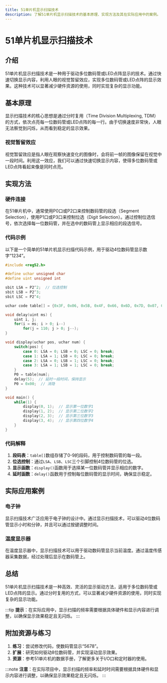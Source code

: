 ```yaml
---
title: 51单片机显示扫描技术
description: 了解51单片机显示扫描技术的基本原理、实现方法及其在实际应用中的案例。
---
```


# 51单片机显示扫描技术

## 介绍

51单片机显示扫描技术是一种用于驱动多位数码管或LED点阵显示的技术。通过快速切换显示内容，利用人眼的视觉暂留效应，实现多位数码管或LED点阵的显示效果。这种技术可以显著减少硬件资源的使用，同时实现复杂的显示功能。

## 基本原理

显示扫描技术的核心思想是通过分时复用（Time Division Multiplexing, TDM）的方式，依次点亮每一位数码管或LED点阵的每一行。由于切换速度非常快，人眼无法察觉到闪烁，从而看到稳定的显示效果。

### 视觉暂留效应

视觉暂留效应是指人眼在观察快速变化的图像时，会将前一帧的图像保留在视觉中一段时间。利用这一效应，我们可以通过快速切换显示内容，使得多位数码管或LED点阵看起来像是同时点亮。

## 实现方法

### 硬件连接

在51单片机中，通常使用P0口或P2口来控制数码管的段选（Segment Selection），使用P1口或P3口来控制位选（Digit Selection）。通过控制位选信号，依次选择每一位数码管，并在选中的数码管上显示相应的段选信号。

### 代码示例

以下是一个简单的51单片机显示扫描代码示例，用于驱动4位数码管显示数字“1234”。

```c
#include <reg52.h>

#define uchar unsigned char
#define uint unsigned int

sbit LSA = P2^2;  // 位选控制
sbit LSB = P2^3;
sbit LSC = P2^4;

uchar code table[] = {0x3F, 0x06, 0x5B, 0x4F, 0x66, 0x6D, 0x7D, 0x07, 0x7F, 0x6F};  // 0-9的段码

void delay(uint ms) {
    uint i, j;
    for(i = ms; i > 0; i--)
        for(j = 110; j > 0; j--);
}

void display(uchar pos, uchar num) {
    switch(pos) {
        case 0: LSA = 0; LSB = 0; LSC = 0; break;
        case 1: LSA = 1; LSB = 0; LSC = 0; break;
        case 2: LSA = 0; LSB = 1; LSC = 0; break;
        case 3: LSA = 1; LSB = 1; LSC = 0; break;
    }
    P0 = table[num];
    delay(5);  // 延时一段时间，保持显示
    P0 = 0x00;  // 消隐
}

void main() {
    while(1) {
        display(0, 1);  // 显示第一位数字1
        display(1, 2);  // 显示第二位数字2
        display(2, 3);  // 显示第三位数字3
        display(3, 4);  // 显示第四位数字4
    }
}
```

### 代码解释

1. **段码表**：`table[]`数组存储了0-9的段码，用于控制数码管的每一段。
2. **位选控制**：通过`LSA`、`LSB`、`LSC`三个引脚控制4位数码管的位选。
3. **显示函数**：`display()`函数用于选择某一位数码管并显示相应的数字。
4. **延时函数**：`delay()`函数用于控制每位数码管的显示时间，确保显示稳定。

## 实际应用案例

### 电子钟

显示扫描技术广泛应用于电子钟的设计中。通过显示扫描技术，可以驱动4位数码管显示小时和分钟，并且可以通过按键调整时间。

### 温度显示器

在温度显示器中，显示扫描技术可以用于驱动数码管显示当前温度。通过温度传感器采集数据，经过处理后显示在数码管上。

## 总结

51单片机显示扫描技术是一种高效、灵活的显示驱动方法，适用于多位数码管或LED点阵的显示。通过分时复用的方式，可以显著减少硬件资源的使用，同时实现复杂的显示功能。

:::tip
**提示**：在实际应用中，显示扫描的频率需要根据具体硬件和显示内容进行调整，以确保显示效果稳定且无闪烁。
:::

## 附加资源与练习

1. **练习**：尝试修改代码，使数码管显示“5678”。
2. **扩展**：研究如何驱动8位数码管，并实现滚动显示效果。
3. **资源**：参考51单片机的数据手册，了解更多关于I/O口和定时器的使用。

:::note
**注意**：在实际项目中，显示扫描的频率和延时时间需要根据具体硬件和显示内容进行调整，以确保显示效果稳定且无闪烁。
:::